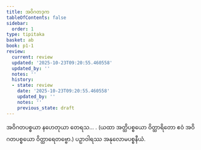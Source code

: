 ```yaml
---
title: အဝိဂတဒုက
tableOfContents: false
sidebar:
  order: 1
type: tipitaka
basket: ab
book: p1-1
review:
  current: review
  updated: '2025-10-23T09:20:55.460558'
  updated_by: ''
  notes: ''
  history:
  - state: review
    date: '2025-10-23T09:20:55.460558'
    updated_by: ''
    notes: ''
    previous_state: draft
---
```



<ReviewStatus review={frontmatter.review} showDetails={true} />

<HypothesisAnnotation frontmatter={frontmatter} />

<DynamicBreadcrumb />

<Division number="494" book="p1-1" e="ch" v="36" p="179">

<Paragraph number="1693" book="p1-1">
အဝိဂတပစ္စယာ နဟေတုယာ တေရသ… . (ယထာ အတ္ထိပစ္စယော ဝိတ္ထာရိတော ဧဝံ အဝိဂတပစ္စယော ဝိတ္ထာရေတဗ္ဗော.)

</Paragraph>
</Division>

<Paragraph number="1694" type="center" book="p1-1">
ပဉှာဝါရဿ အနုလောမပစ္စနီယံ.
</Paragraph>